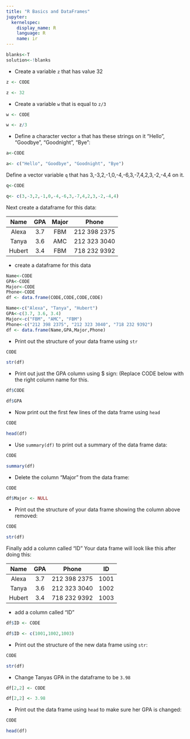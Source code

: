 ```yaml
---
title: "R Basics and DataFrames"
jupyter:
  kernelspec:
    display_name: R
    language: R
    name: ir
---
```


```r
blanks<-T
solution<-!blanks
```

- Create a variable `z` that has value 32
```r
z <- CODE 
```
```r
z <- 32
```

- Create a variable `w` that is equal to `z/3`
```r
w <- CODE
```
```r
w <- z/3 
```

- Define a character vector `a` that has these strings on it "Hello", "Goodbye", "Goodnight", "Bye":
```r
a<-CODE
```
```r
a<- c("Hello", "Goodbye", "Goodnight", "Bye")
```

Define a vector variable `q` that has 3,-3,2,-1,0,-4,-6,3,-7,4,2,3,-2,-4,4 on it. 

```r
q<-CODE
```
```r
q<- c(3,-3,2,-1,0,-4,-6,3,-7,4,2,3,-2,-4,4) 
```

Next create a dataframe for this data:

|  Name  |  GPA | Major |  Phone    |
|:------:|:----:|:---:|:------------:|
| Alexa |  3.7 | FBM | 212 398 2375 |
| Tanya |  3.6 | AMC | 212 323 3040 |
| Hubert |  3.4 | FBM | 718 232 9392 |

 - create a dataframe for this data
```r
Name<-CODE
GPA<-CODE
Major<-CODE
Phone<-CODE
df <- data.frame(CODE,CODE,CODE,CODE) 
```
```r
Name<-c("Alexa", "Tanya", "Hubert")
GPA<-c(3.7, 3.6, 3.4)
Major<-c("FBM", "AMC", "FBM")
Phone<-c("212 398 2375", "212 323 3040", "718 232 9392")
df <- data.frame(Name,GPA,Major,Phone) 
```

- Print out the structure of your data frame using `str`
```r
CODE
```
```r
str(df)
```

- Print out just the GPA column using $ sign: (Replace CODE below with the right column name for this. 
```r
df$CODE
```
```r
df$GPA
```

- Now print out the first few lines of the data frame using `head`
```r
CODE
```
```r
head(df)
```

- Use `summary(df)` to print out a summary of the data frame data:
```r
CODE
```
```r
summary(df)
```

- Delete the column "Major" from the data frame:
```r
CODE
```
```r
df$Major <- NULL
```

- Print out the structure of your data frame showing the column above removed: 

```r
CODE
```
```r
str(df)
```

Finally add a column called "ID" 
Your data frame will look like this after doing this:  

|  Name  |  GPA |  Phone       | ID  |
|:------:|:----:|:------------:|:---:|
| Alexa |  3.7 | 212 398 2375 | 1001 |
| Tanya |  3.6 | 212 323 3040 | 1002 |
| Hubert |  3.4 | 718 232 9392 | 1003 |

- add a column called "ID" 
```r
df$ID <- CODE 
```
```r
df$ID <- c(1001,1002,1003)
```

- Print out the structure of the new data frame using `str`:
```r
CODE
```
```r
str(df)
```

- Change Tanyas GPA in the dataframe to be `3.98`
```r
df[2,2] <- CODE 
```
```r
df[2,2] <- 3.98
```

- Print out the data frame using `head` to make sure her GPA is changed:
```r
CODE
```
```r
head(df)
```
